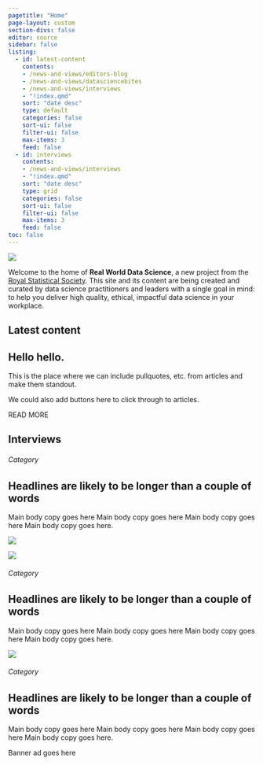 ```yaml
---
pagetitle: "Home"
page-layout: custom
section-divs: false
editor: source
sidebar: false
listing:
  - id: latest-content
    contents: 
    - /news-and-views/editors-blog
    - /news-and-views/datasciencebites
    - /news-and-views/interviews
    - "!index.qmd"
    sort: "date desc"
    type: default
    categories: false
    sort-ui: false
    filter-ui: false
    max-items: 3
    feed: false
  - id: interviews
    contents: 
    - /news-and-views/interviews
    - "!index.qmd"
    sort: "date desc"
    type: grid
    categories: false
    sort-ui: false
    filter-ui: false
    max-items: 3
    feed: false
toc: false
---
```

::: {.header-banner .header-image}
![](header-image.png)
:::

::: {.header-text} 
::: {.header-block}
Welcome to the home of **Real World Data Science**, a new project from the [Royal Statistical Society](https://rss.org.uk/). This site and its content are being created and curated by data science practitioners and leaders with a single goal in mind: to help you deliver high quality, ethical, impactful data science in your workplace.
:::
:::

::: {.article-block}
## Latest content 

::: {#latest-content}
:::

:::

::: {.pullout-text}
::: {.pullout-block .alt-background}
## Hello hello.

This is the place where we can include pullquotes, etc. from articles and make them standout.

We could also add buttons here to click through to articles.

::: {.button .button1}
READ MORE
:::

:::
:::

::: {.article-block}
## Interviews 

::: {#interviews}
:::

:::

::: {.top-grid-text}
::: {.top-grid-block}

::: grid
::: {.g-col-12 .g-col-md-4 .alt-background}
###### Category

## Headlines are likely to be longer than a couple of words
Main body copy goes here Main body copy goes here Main body copy goes here Main body copy goes here.
:::

::: {.g-col-12 .g-col-md-8 .alt-background}
![](story-image-1.png)
:::
:::

:::
:::

::: {.bottom-grid-text}
::: {.bottom-grid-block}

::: grid
::: {.g-col-12 .g-col-md-6}
![](story-image-2.png)

###### Category

## Headlines are likely to be longer than a couple of words
Main body copy goes here Main body copy goes here Main body copy goes here Main body copy goes here.
:::

::: {.g-col-12 .g-col-md-6}
![](story-image-2.png)

###### Category

## Headlines are likely to be longer than a couple of words
Main body copy goes here Main body copy goes here Main body copy goes here Main body copy goes here.
:::
:::

:::
:::

::: {.bannerad-text}
::: {.bannerad-block .alt-background}
Banner ad goes here
:::
:::